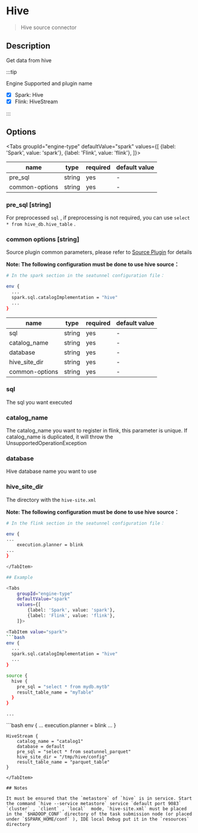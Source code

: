 # Hive

> Hive source connector

## Description

Get data from hive

:::tip

Engine Supported and plugin name

* [x] Spark: Hive
* [x] Flink: HiveStream

:::

## Options

<Tabs
    groupId="engine-type"
    defaultValue="spark"
    values={[
        {label: 'Spark', value: 'spark'},
        {label: 'Flink', value: 'flink'},
    ]}>

<TabItem value="spark">

| name           | type   | required | default value |
|----------------|--------|----------|---------------|
| pre_sql        | string | yes      | -             |
| common-options | string | yes      | -             |

### pre_sql [string]

For preprocessed `sql` , if preprocessing is not required, you can use `select * from hive_db.hive_table` .

### common options [string]

Source plugin common parameters, please refer to [Source Plugin](common-options.mdx) for details

**Note: The following configuration must be done to use hive source：**

```bash
# In the spark section in the seatunnel configuration file：

env {
  ...
  spark.sql.catalogImplementation = "hive"
  ...
}
```
</TabItem>

<TabItem value="flink">

| name           | type   | required | default value |
|----------------|--------|----------|---------------|
| sql        | string | yes      | -             |
| catalog_name        | string | yes      | -             |
| database        | string | yes      | -             |
| hive_site_dir        | string | yes      | -             |
| common-options | string | yes      | -             |

### sql

The sql you want executed

### catalog_name

The catalog_name you want to register in flink, this parameter is unique. If catalog_name is duplicated, it will throw the UnsupportedOperationException

### database

Hive database name you want to use

### hive_site_dir

The directory with the `hive-site.xml`

**Note: The following configuration must be done to use hive source：**

```bash
# In the flink section in the seatunnel configuration file：

env {
...
    execution.planner = blink
...
}

</TabItem>

## Example

<Tabs
    groupId="engine-type"
    defaultValue="spark"
    values={[
        {label: 'Spark', value: 'spark'},
        {label: 'Flink', value: 'flink'},
    ]}>

<TabItem value="spark">
```bash
env {
  ...
  spark.sql.catalogImplementation = "hive"
  ...
}

source {
  hive {
    pre_sql = "select * from mydb.mytb"
    result_table_name = "myTable"
  }
}

...
```
</TabItem>

<TabItem value="flink">
    ```bash
    env {
    ...
        execution.planner = blink
    ...
    }

    HiveStream {
        catalog_name = "catalog1"
        database = default
        pre_sql = "select * from seatunnel_parquet"
        hive_site_dir = "/tmp/hive/config"
        result_table_name = "parquet_table"
    }
```
</TabItem>

## Notes

It must be ensured that the `metastore` of `hive` is in service. Start the command `hive --service metastore` service `default port 9083` `cluster` , `client` , `local`  mode, `hive-site.xml` must be placed in the `$HADOOP_CONF` directory of the task submission node (or placed under `$SPARK_HOME/conf` ), IDE local Debug put it in the `resources` directory
